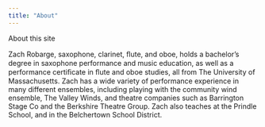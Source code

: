 ```yaml
---
title: "About"
---
```


About this site

Zach Robarge, saxophone, clarinet, ﬂute, and oboe, holds a bachelor’s degree in saxophone performance and music education, as well as a performance certiﬁcate in ﬂute and oboe studies, all from The University of Massachusetts. Zach has a wide variety of performance experience in many different ensembles, including playing with the community wind ensemble, The Valley Winds, and theatre companies such as Barrington Stage Co and the Berkshire Theatre Group. Zach also teaches at the Prindle School, and in the Belchertown School District.

